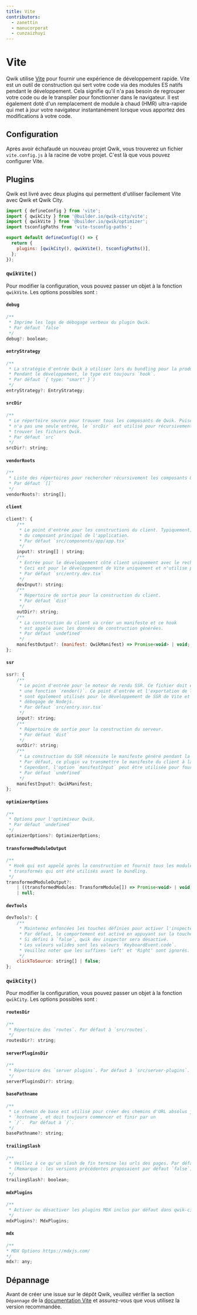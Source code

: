 ```yaml
---
title: Vite
contributors:
  - zanettin
  - manucorporat
  - cunzaizhuyi
---
```


# Vite

Qwik utilise [Vite](https://vitejs.dev/) pour fournir une expérience de développement rapide. Vite est un outil de construction qui sert votre code via des modules ES natifs pendant le développement. 
Cela signifie qu'il n'a pas besoin de regrouper votre code ou de le transpiler pour fonctionner dans le navigateur. Il est également doté d'un remplacement de module à chaud (HMR) ultra-rapide qui met à jour votre navigateur instantanément lorsque vous apportez des modifications à votre code.

## Configuration

Après avoir échafaudé un nouveau projet Qwik, vous trouverez un fichier `vite.config.js` à la racine de votre projet. C'est là que vous pouvez configurer Vite.

## Plugins

Qwik est livré avec deux plugins qui permettent d'utiliser facilement Vite avec Qwik et Qwik City.

```js
import { defineConfig } from 'vite';
import { qwikCity } from '@builder.io/qwik-city/vite';
import { qwikVite } from '@builder.io/qwik/optimizer';
import tsconfigPaths from 'vite-tsconfig-paths';

export default defineConfig(() => {
  return {
    plugins: [qwikCity(), qwikVite(), tsconfigPaths()],
  };
});
```

### `qwikVite()`

Pour modifier la configuration, vous pouvez passer un objet à la fonction `qwikVite`. Les options possibles sont :

#### `debug`

```js
/**
 * Imprime les logs de débogage verbeux du plugin Qwik.
 * Par défaut `false`
 */
debug?: boolean;
```

#### `entryStrategy`

```js
/**
 * La stratégie d'entrée Qwik à utiliser lors du bundling pour la production.
 * Pendant le développement, le type est toujours `hook`.
 * Par défaut `{ type: "smart" }`)
 */
entryStrategy?: EntryStrategy;
```

#### `srcDir`

```js
/**
 * Le répertoire source pour trouver tous les composants de Qwik. Puisque Qwik
 * n'a pas une seule entrée, le `srcDir` est utilisé pour récursivement
 * trouver les fichiers Qwik.
 * Par défaut `src`
 */
srcDir?: string;
```

#### `vendorRoots`

```js
/**
 * Liste des répertoires pour rechercher récursivement les composants Qwik ou les fournisseurs.
 * Par défaut `[]`
 */
vendorRoots?: string[];
```

#### `client`

```js
client?: {
    /**
     * Le point d'entrée pour les constructions du client. Typiquement, il s'agit
     * du composant principal de l'application.
     * Par défaut `src/components/app/app.tsx`
     */
    input?: string[] | string;
    /**
     * Entrée pour le développement côté client uniquement avec le rechargement à chaud des modules.
     * Ceci est pour le développement de Vite uniquement et n'utilise pas le SSR.
     * Par défaut `src/entry.dev.tsx`
     */
    devInput?: string;
    /**
     * Répertoire de sortie pour la construction du client.
     * Par défaut `dist`
     */
    outDir?: string;
    /**
     * La construction du client va créer un manifeste et ce hook
     * est appelé avec les données de construction générées.
     * Par défaut `undefined`
     */
    manifestOutput?: (manifest: QwikManifest) => Promise<void> | void;
};
```

#### `ssr`

```js 
ssr?: {
    /**
     * Le point d'entrée pour le moteur de rendu SSR. Ce fichier doit exporter
     * une fonction `render()`. Ce point d'entrée et l'exportation de la fonction `render()`.
     * sont également utilisés pour le développement de SSR de Vite et le mode de
     * débogage de Nodejs.
     * Par défaut `src/entry.ssr.tsx`
     */
    input?: string;
    /**
     * Répertoire de sortie pour la construction du serveur.
     * Par défaut `dist`
     */
    outDir?: string;
    /**
     * La construction du SSR nécessite le manifeste généré pendant la construction du client.
     * Par défaut, ce plugin va transmettre le manifeste du client à la construction du SSR.
     * Cependant, l'option `manifestInput` peut être utilisée pour fournir manuellement un manifeste.
     * Par défaut `undefined`
     */
    manifestInput?: QwikManifest;
};
```

#### `optimizerOptions`

```js
/**
 * Options pour l'optimiseur Qwik.
 * Par défaut `undefined`
 */
optimizerOptions?: OptimizerOptions;
```

#### `transformedModuleOutput`

```js
/**
 * Hook qui est appelé après la construction et fournit tous les modules
 * transformés qui ont été utilisés avant le bundling.
 */
transformedModuleOutput?:
    | ((transformedModules: TransformModule[]) => Promise<void> | void)
    | null;
```

#### `devTools`

```js
devTools?: {
    /**
     * Maintenez enfoncées les touches définies pour activer l'inspecteur de qwik dev.
     * Par défaut, le comportement est activé en appuyant sur la touche `Alt` gauche ou droite.
     * Si défini à `false`, qwik dev inspector sera désactivé.
     * Les valeurs valides sont les valeurs `KeyboardEvent.code`.
     * Veuillez noter que les suffixes 'Left' et 'Right' sont ignorés.
     */
    clickToSource: string[] | false;
};
```

### `qwikCity()`

Pour modifier la configuration, vous pouvez passer un objet à la fonction `qwikCity`. Les options possibles sont :

#### `routesDir`

```js
/**
 * Répertoire des `routes`. Par défaut à `src/routes`.
 */
routesDir?: string;
```

#### `serverPluginsDir`

```js
/**
 * Répertoire des `server plugins`. Par défaut à `src/server-plugins`.
 */
serverPluginsDir?: string;
```

#### `basePathname`

```js
/**
 * Le chemin de base est utilisé pour créer des chemins d'URL absolus jusqu'au
 * `hostname`, et doit toujours commencer et finir par un
 * `/`.  Par défaut à `/`.
 */
basePathname?: string;
```

#### `trailingSlash`

```js
/**
 * Veillez à ce qu'un slash de fin termine les urls des pages. Par défaut à `true`.
 * (Remarque : les versions précédentes proposaient par défaut `false`).
 */
trailingSlash?: boolean;
```

#### `mdxPlugins`

```js
/**
 * Activer ou désactiver les plugins MDX inclus par défaut dans qwik-city.
 */
mdxPlugins?: MdxPlugins;
```

#### `mdx`

```js
/**
* MDX Options https://mdxjs.com/
*/
mdx?: any;
```

## Dépannage

Avant de créer une issue sur le dépôt Qwik, veuillez vérifier la section `Dépannage` de la [documentation Vite](https://vitejs.dev/guide/troubleshooting.html) et assurez-vous que vous utilisez la version recommandée.
